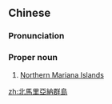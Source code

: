 ==Chinese==
{{zh-forms|s=北马里亚纳群岛|type=142}}

===Pronunciation===
{{zh-pron
|m=Běi Mǎlǐyǎnà Qúndǎo
|c=bak1 maa5 lei5 aa3 naap6 kwan4 dou2
|mn=qz:Pak Má-lí-a-la̍p Kûn-tó͘/xm,zz:Pak Má-lí-a-la̍p Kûn-tó
|cat=pn
}}

===Proper noun===
{{zh-proper noun}}

# [[Northern Mariana Islands]]

[[zh:北馬里亞納群島]]